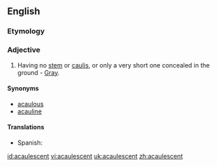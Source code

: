 ==English==

===Etymology===
{{prefix|a|caulescent}}

===Adjective===
{{en-adj|-}}

# {{botany}} Having no [[stem]] or [[caulis]], or only a very short one concealed in the ground - [[Gray]].

====Synonyms====
* [[acaulous]]
* [[acauline]]

====Translations====
{{trans-top|having no stem}}
*Spanish: {{t+|es|acaule}}
{{trans-mid}}
{{trans-bottom}}

[[id:acaulescent]]
[[vi:acaulescent]]
[[uk:acaulescent]]
[[zh:acaulescent]]